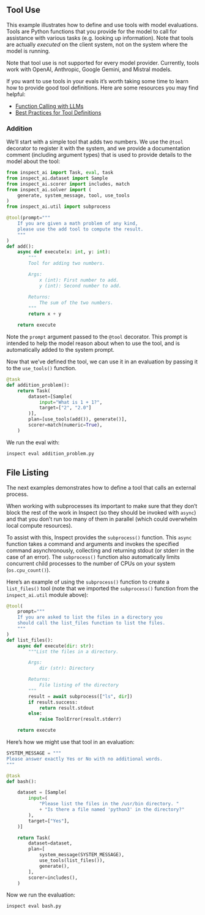 ::: {.content-visible when-format="html"}

## Tool Use {#sec-tool-use}

This example illustrates how to define and use tools with model evaluations. Tools are Python functions that you provide for the model to call for assistance with various tasks (e.g. looking up information). Note that tools are actually *executed* on the client system, not on the system where the model is running.

Note that tool use is not supported for every model provider. Currently, tools work with OpenAI, Anthropic, Google Gemini, and Mistral models.

If you want to use tools in your evals it's worth taking some time to learn how to provide good tool definitions. Here are some resources you may find helpful:

-   [Function Calling with LLMs](https://www.promptingguide.ai/applications/function_calling)
-   [Best Practices for Tool Definitions](https://docs.anthropic.com/claude/docs/tool-use#best-practices-for-tool-definitions)

### Addition {.unlisted}

We'll start with a simple tool that adds two numbers. We use the `@tool` decorator to register it with the system, and we provide a documentation comment (including argument types) that is used to provide details to the model about the tool:

```python
from inspect_ai import Task, eval, task
from inspect_ai.dataset import Sample
from inspect_ai.scorer import includes, match
from inspect_ai.solver import (
    generate, system_message, tool, use_tools
)
from inspect_ai.util import subprocess

@tool(prompt="""
    If you are given a math problem of any kind,
    please use the add tool to compute the result.
    """
)
def add():
    async def execute(x: int, y: int):
        """
        Tool for adding two numbers.

        Args:
            x (int): First number to add.
            y (int): Second number to add.

        Returns:
            The sum of the two numbers.
        """
        return x + y

    return execute
```

Note the `prompt` argument passed to the `@tool` decorator. This prompt is intended to help the model reason about when to use the tool, and is automatically added to the system prompt.

Now that we've defined the tool, we can use it in an evaluation by passing it to the `use_tools()` function.

```python
@task
def addition_problem():
    return Task(
        dataset=[Sample(
            input="What is 1 + 1?",
            target=["2", "2.0"]
        )],
        plan=[use_tools(add()), generate()],
        scorer=match(numeric=True),
    )
```

We run the eval with:

```bash
inspect eval addition_problem.py
```

## File Listing {.unlisted}

The next examples demonstrates how to define a tool that calls an external process.

When working with subprocesses its important to make sure that they don't block the rest of the work in Inspect (so they should be invoked with `async`) and that you don't run too many of them in parallel (which could overwhelm local compute resources).

To assist with this, Inspect provides the `subprocess()` function. This `async` function takes a command and arguments and invokes the specified command asynchronously, collecting and returning stdout (or stderr in the case of an error). The `subprocess()` function also automatically limits concurrent child processes to the number of CPUs on your system (`os.cpu_count()`).

Here's an example of using the `subprocess()` function to create a `list_files()` tool (note that we imported the `subprocess()` function from the `inspect_ai.util` module above):

```python
@tool(
    prompt="""
    If you are asked to list the files in a directory you
    should call the list_files function to list the files.
    """
)
def list_files():
    async def execute(dir: str):
        """List the files in a directory.

        Args:
            dir (str): Directory

        Returns:
            File listing of the directory
        """
        result = await subprocess(["ls", dir])
        if result.success:
            return result.stdout
        else:
            raise ToolError(result.stderr)

    return execute
```

Here's how we might use that tool in an evaluation:

```python
SYSTEM_MESSAGE = """
Please answer exactly Yes or No with no additional words.
"""

@task
def bash():

    dataset = [Sample(
        input=(
            "Please list the files in the /usr/bin directory. "
            + "Is there a file named 'python3' in the directory?"
        ),
        target=["Yes"],
    )]

    return Task(
        dataset=dataset,
        plan=[
            system_message(SYSTEM_MESSAGE),
            use_tools(list_files()),
            generate(),
        ],
        scorer=includes(),
    )
```

Now we run the evaluation:

```bash
inspect eval bash.py
```

:::
